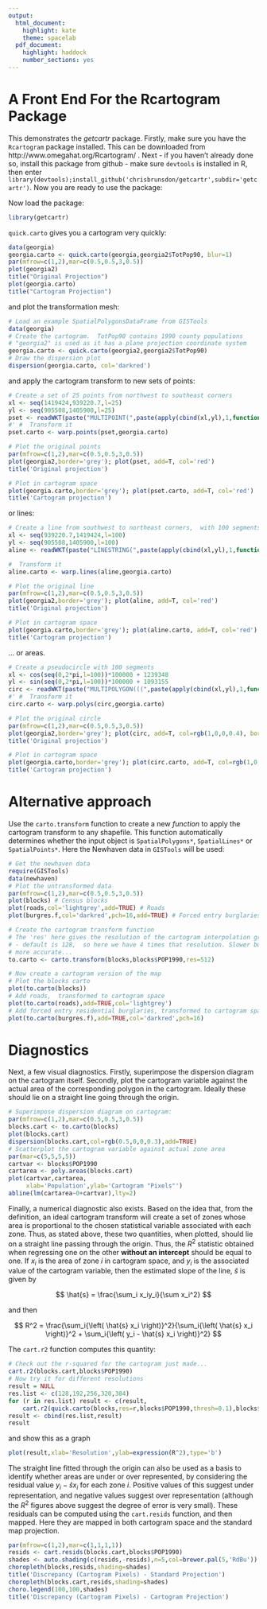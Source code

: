 ```yaml
---
output:
  html_document:
    highlight: kate
    theme: spacelab
  pdf_document:
    highlight: haddock
    number_sections: yes
---
```

A Front End For the Rcartogram Package
========================================================

This demonstrates the *getcartr* package. Firstly,  make sure you have the `Rcartogram` package installed.  This can be downloaded from http://www.omegahat.org/Rcartogram/ .
Next - if you haven't already done so, install this package from github - make sure `devtools` is installed in R,  then enter
`library(devtools);install_github('chrisbrunsdon/getcartr',subdir='getcartr')`.
Now you are ready to use the package:

Now load the package:
```r
library(getcartr)
```

`quick.carto` gives you a cartogram very quickly:

```r
data(georgia)
georgia.carto <- quick.carto(georgia,georgia2$TotPop90, blur=1)
par(mfrow=c(1,2),mar=c(0.5,0.5,3,0.5))
plot(georgia2)
title("Original Projection")
plot(georgia.carto)
title("Cartogram Projection")
```


and plot the transformation mesh:

```r
# Load an example SpatialPolygonsDataFrame from GISTools
data(georgia)
# Create the cartogram.  TotPop90 contains 1990 county populations
# "georgia2" is used as it has a plane projection coordinate system
georgia.carto <- quick.carto(georgia2,georgia2$TotPop90)
# Draw the dispersion plot
dispersion(georgia.carto, col='darkred')
```


and apply the cartogram transform to new sets of points:
```r
# Create a set of 25 points from northwest to southeast corners
xl <- seq(1419424,939220.7,l=25)
yl <- seq(905508,1405900,l=25)
pset <- readWKT(paste("MULTIPOINT(",paste(apply(cbind(xl,yl),1,function(x) paste("(",x[1],x[2],")")),collapse=","),")"))
#' #  Transform it
pset.carto <- warp.points(pset,georgia.carto)

# Plot the original points
par(mfrow=c(1,2),mar=c(0.5,0.5,3,0.5))
plot(georgia2,border='grey'); plot(pset, add=T, col='red')
title('Original projection')

# Plot in cartogram space
plot(georgia.carto,border='grey'); plot(pset.carto, add=T, col='red')
title('Cartogram projection')
```


or lines:
```r
# Create a line from southwest to northeast corners,  with 100 segments
xl <- seq(939220.7,1419424,l=100)
yl <- seq(905508,1405900,l=100)
aline <- readWKT(paste("LINESTRING(",paste(apply(cbind(xl,yl),1,function(x) paste(x[1],x[2])),collapse=","),")"))

#  Transform it
aline.carto <- warp.lines(aline,georgia.carto)

# Plot the original line
par(mfrow=c(1,2),mar=c(0.5,0.5,3,0.5))
plot(georgia2,border='grey'); plot(aline, add=T, col='red')
title('Original projection')

# Plot in cartogram space
plot(georgia.carto,border='grey'); plot(aline.carto, add=T, col='red')
title('Cartogram projection')
```


... or areas.
```r
# Create a pseudocircle with 100 segments
xl <- cos(seq(0,2*pi,l=100))*100000 + 1239348
yl <- sin(seq(0,2*pi,l=100))*100000 + 1093155
circ <- readWKT(paste("MULTIPOLYGON(((",paste(apply(cbind(xl,yl),1,function(x) sprintf("%7.0f %7.0f",x[1],x[2])),collapse=","),")))"))
#' #  Transform it
circ.carto <- warp.polys(circ,georgia.carto)

# Plot the original circle
par(mfrow=c(1,2),mar=c(0.5,0.5,3,0.5))
plot(georgia2,border='grey'); plot(circ, add=T, col=rgb(1,0,0,0.4), border=NA)
title('Original projection')

# Plot in cartogram space
plot(georgia.carto,border='grey'); plot(circ.carto, add=T, col=rgb(1,0,0,0.4), border=NA)
title('Cartogram projection')
```



# Alternative approach
Use the `carto.transform` function to create a new *function* to apply the cartogram transform to any shapefile.  This function automatically determines whether the input object is `SpatialPolygons*`, `SpatialLines*` or `SpatialPoints*`.  Here the Newhaven data in `GISTools` will be used:
```r
# Get the newhaven data
require(GISTools)
data(newhaven)
# Plot the untransformed data
par(mfrow=c(1,2),mar=c(0.5,0.5,3,0.5))
plot(blocks) # Census blocks
plot(roads,col='lightgrey',add=TRUE) # Roads
plot(burgres.f,col='darkred',pch=16,add=TRUE) # Forced entry burglaries

# Create the cartogram transform function
# The 'res' here gives the resolution of the cartogram interpolation grid 
# - default is 128,  so here we have 4 times that resolution. Slower but
# more accurate...
to.carto <- carto.transform(blocks,blocks$POP1990,res=512)

# Now create a cartogram version of the map
# Plot the blocks carto
plot(to.carto(blocks))
# Add roads,  transformed to cartogram space
plot(to.carto(roads),add=TRUE,col='lightgrey')
# Add forced entry residential burglaries, transformed to cartogram space
plot(to.carto(burgres.f),add=TRUE,col='darkred',pch=16)
```



# Diagnostics
Next,  a few visual diagnostics.  Firstly,  superimpose the dispersion diagram on the cartogram itself.  Secondly,  plot the cartogram variable against the actual area of the corresponding polygon in the cartogram.  Ideally these should lie on a straight line going through the origin.
```r
# Superimpose dispersion diagram on cartogram:
par(mfrow=c(1,2),mar=c(0.5,0.5,3,0.5))
blocks.cart <- to.carto(blocks)
plot(blocks.cart)
dispersion(blocks.cart,col=rgb(0.5,0,0,0.3),add=TRUE)
# Scatterplot the cartogram variable against actual zone area
par(mar=c(5,5,5,5))
cartvar <- blocks$POP1990
cartarea <- poly.areas(blocks.cart)
plot(cartvar,cartarea,
     xlab='Population',ylab='Cartogram "Pixels"')
abline(lm(cartarea~0+cartvar),lty=2)
```

Finally,  a numerical diagnostic also exists.  Based on the idea that, from the definition,  an ideal cartogram transform will create a set of zones whose area is proportional to the chosen statistical variable associated with each zone.  Thus,  as stated above,  these two quantities, when plotted, should lie on a straight line passing through the origin. Thus,  the $R^2$ statistic obtained when regressing one on the other **without an intercept** should be equal to one.  If $x_i$ is the area of zone $i$ in cartogram space,  and $y_i$ is the associated value of the cartogram variable,  then the estimated slope of the line, $\hat{s}$ is given by 

$$ \hat{s} = \frac{\sum_i x_iy_i}{\sum x_i^2} $$

and then 

$$ R^2 = \frac{\sum_i{\left( \hat{s} x_i \right)}^2}{\sum_i{\left( \hat{s} x_i \right)}^2 + \sum_i{\left( y_i - \hat{s} x_i \right)}^2} $$

The `cart.r2` function computes this quantity:

```r
# Check out the r-squared for the cartogram just made...
cart.r2(blocks.cart,blocks$POP1990)
# Now try it for different resolutions
result = NULL
res.list <- c(128,192,256,320,384)
for (r in res.list) result <- c(result,
    cart.r2(quick.carto(blocks,res=r,blocks$POP1990,thresh=0.1),blocks$POP1990))
result <- cbind(res.list,result)
result
```

and show this as a graph

```r
plot(result,xlab='Resolution',ylab=expression(R^2),type='b')
```

The straight line fitted through the origin can also be used as a basis to identify whether areas are under or over represented,  by considering the residual value $y_i - \hat{s}x_i$ for each zone $i$.  Positive values of this suggest under representation, and negative values suggest over representation (although the $R^2$ figures above suggest the degree of error is very small).  These residuals can be computed using the `cart.resids` function,  and then mapped.  Here they are mapped in both cartogram space and the standard map projection.

```r
par(mfrow=c(1,2),mar=c(1,1,1,1))
resids <- cart.resids(blocks.cart,blocks$POP1990)
shades <- auto.shading(c(resids,-resids),n=5,col=brewer.pal(5,'RdBu'))
choropleth(blocks,resids,shading=shades)
title('Discrepancy (Cartogram Pixels) - Standard Projection')
choropleth(blocks.cart,resids,shading=shades)
choro.legend(100,100,shades)
title('Discrepancy (Cartogram Pixels) - Cartogram Projection')
```



